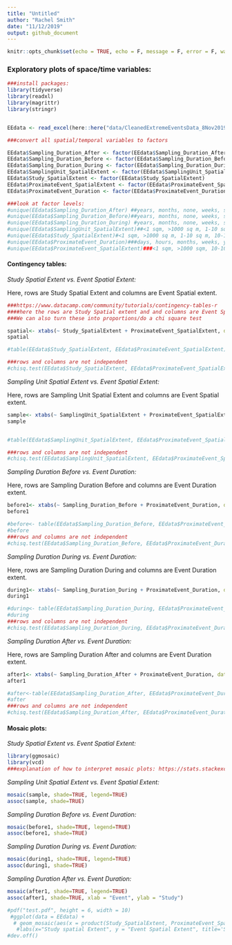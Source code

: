 ```yaml
---
title: "Untitled"
author: "Rachel Smith"
date: "11/12/2019"
output: github_document
---
```


```r
knitr::opts_chunk$set(echo = TRUE, echo = F, message = F, error = F, warning = F)
```

### Exploratory plots of space/time variables: 

```r
###install packages:
library(tidyverse)
library(readxl)
library(magrittr)
library(stringr)


EEdata <- read_excel(here::here("data/CleanedExtremeEventsData_8Nov2019.xlsx"), sheet = 1)

###convert all spatial/temporal variables to factors

EEdata$Sampling_Duration_After <- factor(EEdata$Sampling_Duration_After)
EEdata$Sampling_Duration_Before <- factor(EEdata$Sampling_Duration_Before)
EEdata$Sampling_Duration_During <- factor(EEdata$Sampling_Duration_During)
EEdata$SamplingUnit_SpatialExtent <- factor(EEdata$SamplingUnit_SpatialExtent)
EEdata$Study_SpatialExtent <- factor(EEdata$Study_SpatialExtent)
EEdata$ProximateEvent_SpatialExtent <- factor(EEdata$ProximateEvent_SpatialExtent)
EEdata$ProximateEvent_Duration <- factor(EEdata$ProximateEvent_Duration)

###look at factor levels:
#unique(EEdata$Sampling_Duration_After) ##years, months, none, weeks, single sample, days
#unique(EEdata$Sampling_Duration_Before)##years, months, none, weeks, single sample, days
#unique(EEdata$Sampling_Duration_During) #years, months, none, weeks, single sample, days, hours
#unique(EEdata$SamplingUnit_SpatialExtent)##<1 sqm, >1000 sq m, 1-10 sq m, 10-100 sq m, 100-1000 sq m, Regional/Continent, undefined
#unique(EEdata$Study_SpatialExtent)#<1 sqm, >1000 sq m, 1-10 sq m, 10-100 sq m, 100-1000 sq m, Regional/Continent, undefined
#unique(EEdata$ProximateEvent_Duration)###days, hours, months, weeks, years; this is missing single sample and none
#unique(EEdata$ProximateEvent_SpatialExtent)###<1 sqm, >1000 sqm, 10-100 sqm, 100-1000 sqm, Regional/Continent; this one is missing 1-10 sqm

```

#### Contingency tables:

*Study Spatial Extent vs. Event Spatial Extent:*

Here, rows are Study Spatial Extent and columns are Event Spatial extent.
```r

###https://www.datacamp.com/community/tutorials/contingency-tables-r
####here the rows are Study Spatial extent and and columns are Event Spatial extent
###We can also turn these into proportions/do a chi square test

spatial<- xtabs(~ Study_SpatialExtent + ProximateEvent_SpatialExtent, data = EEdata)
spatial

#table(EEdata$Study_SpatialExtent, EEdata$ProximateEvent_SpatialExtent)

###rows and columns are not independent
#chisq.test(EEdata$Study_SpatialExtent, EEdata$ProximateEvent_SpatialExtent)
```

*Sampling Unit Spatial Extent vs. Event Spatial Extent:*

Here, rows are Sampling Unit Spatial Extent and columns are Event Spatial extent.

```r
sample<- xtabs(~ SamplingUnit_SpatialExtent + ProximateEvent_SpatialExtent, data = EEdata)
sample


#table(EEdata$SamplingUnit_SpatialExtent, EEdata$ProximateEvent_SpatialExtent)

###rows and columns are not independent
#chisq.test(EEdata$SamplingUnit_SpatialExtent, EEdata$ProximateEvent_SpatialExtent)
```

*Sampling Duration Before vs. Event Duration:*

Here, rows are Sampling Duration Before and columns are Event Duration extent.

```r

before1<- xtabs(~ Sampling_Duration_Before + ProximateEvent_Duration, data = EEdata)
before1

#before<- table(EEdata$Sampling_Duration_Before, EEdata$ProximateEvent_Duration)
#before
###rows and columns are not independent
#chisq.test(EEdata$Sampling_Duration_Before, EEdata$ProximateEvent_Duration)
```


*Sampling Duration During vs. Event Duration:*

Here, rows are Sampling Duration During and columns are Event Duration extent.

```r


during1<- xtabs(~ Sampling_Duration_During + ProximateEvent_Duration, data = EEdata)
during1

#during<- table(EEdata$Sampling_Duration_During, EEdata$ProximateEvent_Duration)
#during
###rows and columns are not independent
#chisq.test(EEdata$Sampling_Duration_During, EEdata$ProximateEvent_Duration)

```


*Sampling Duration After vs. Event Duration:*

Here, rows are Sampling Duration After and columns are Event Duration extent.

```r

after1<- xtabs(~ Sampling_Duration_After + ProximateEvent_Duration, data = EEdata)
after1

#after<-table(EEdata$Sampling_Duration_After, EEdata$ProximateEvent_Duration)
#after
###rows and columns are not independent
#chisq.test(EEdata$Sampling_Duration_After, EEdata$ProximateEvent_Duration)
```


#### Mosaic plots: 

*Study Spatial Extent vs. Event Spatial Extent:*

```r
library(ggmosaic)
library(vcd)
###explanation of how to interpret mosaic plots: https://stats.stackexchange.com/questions/153446/r-how-to-interpret-mosaic-and-association-plots

```


*Sampling Unit Spatial Extent vs. Event Spatial Extent:*
```r
mosaic(sample, shade=TRUE, legend=TRUE) 
assoc(sample, shade=TRUE) 

```


*Sampling Duration Before vs. Event Duration:*
```r
mosaic(before1, shade=TRUE, legend=TRUE) 
assoc(before1, shade=TRUE) 
```


*Sampling Duration During vs. Event Duration:*


```r
mosaic(during1, shade=TRUE, legend=TRUE) 
assoc(during1, shade=TRUE) 
```


*Sampling Duration After vs. Event Duration:*

```r

mosaic(after1, shade=TRUE, legend=TRUE) 
assoc(after1, shade=TRUE, xlab = "Event", ylab = "Study") 

#pdf("test.pdf", height = 6, width = 10)
 #ggplot(data = EEdata) +
  # geom_mosaic(aes(x = product(Study_SpatialExtent, ProximateEvent_SpatialExtent), fill=Study_SpatialExtent), na.rm=TRUE) +
   #labs(x="Study spatial Extent", y = "Event Spatial Extent", title='Study_SpatialExtent') 
#dev.off()
```

